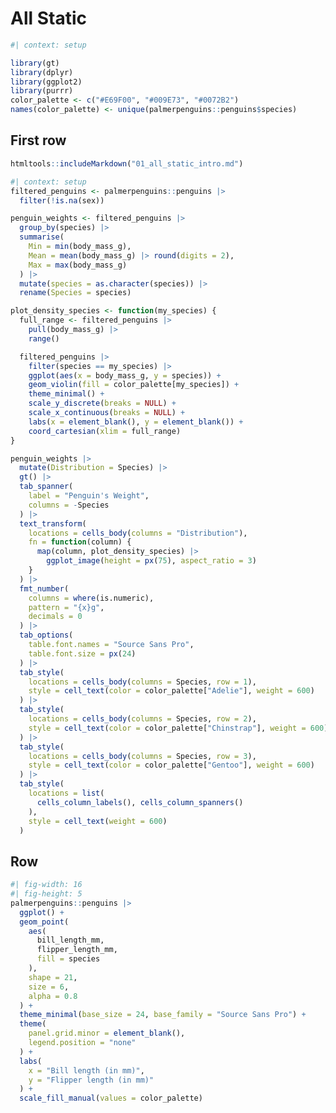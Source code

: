 

# All Static

```r
#| context: setup

library(gt)
library(dplyr)
library(ggplot2)
library(purrr)
color_palette <- c("#E69F00", "#009E73", "#0072B2")
names(color_palette) <- unique(palmerpenguins::penguins$species)
```




## First row

::: {.card width="30%"}

```r
htmltools::includeMarkdown("01_all_static_intro.md")
```

:::


::: {.card title="Look! Penguins data🐧😍"}

```r
#| context: setup
filtered_penguins <- palmerpenguins::penguins |>
  filter(!is.na(sex))

penguin_weights <- filtered_penguins |>
  group_by(species) |>
  summarise(
    Min = min(body_mass_g),
    Mean = mean(body_mass_g) |> round(digits = 2),
    Max = max(body_mass_g)
  ) |>
  mutate(species = as.character(species)) |>
  rename(Species = species)

plot_density_species <- function(my_species) {
  full_range <- filtered_penguins |>
    pull(body_mass_g) |>
    range()

  filtered_penguins |>
    filter(species == my_species) |>
    ggplot(aes(x = body_mass_g, y = species)) +
    geom_violin(fill = color_palette[my_species]) +
    theme_minimal() +
    scale_y_discrete(breaks = NULL) +
    scale_x_continuous(breaks = NULL) +
    labs(x = element_blank(), y = element_blank()) +
    coord_cartesian(xlim = full_range)
}
```


```r
penguin_weights |>
  mutate(Distribution = Species) |>
  gt() |>
  tab_spanner(
    label = "Penguin's Weight",
    columns = -Species
  ) |>
  text_transform(
    locations = cells_body(columns = "Distribution"),
    fn = function(column) {
      map(column, plot_density_species) |>
        ggplot_image(height = px(75), aspect_ratio = 3)
    }
  ) |>
  fmt_number(
    columns = where(is.numeric),
    pattern = "{x}g",
    decimals = 0
  ) |>
  tab_options(
    table.font.names = "Source Sans Pro",
    table.font.size = px(24)
  ) |>
  tab_style(
    locations = cells_body(columns = Species, row = 1),
    style = cell_text(color = color_palette["Adelie"], weight = 600)
  ) |>
  tab_style(
    locations = cells_body(columns = Species, row = 2),
    style = cell_text(color = color_palette["Chinstrap"], weight = 600)
  ) |>
  tab_style(
    locations = cells_body(columns = Species, row = 3),
    style = cell_text(color = color_palette["Gentoo"], weight = 600)
  ) |>
  tab_style(
    locations = list(
      cells_column_labels(), cells_column_spanners()
    ),
    style = cell_text(weight = 600)
  )
```


:::


## Row 

::: {.card title="Look how neatly grouped the species are🟧🟩🟦"}

```r
#| fig-width: 16
#| fig-height: 5
palmerpenguins::penguins |>
  ggplot() +
  geom_point(
    aes(
      bill_length_mm,
      flipper_length_mm,
      fill = species
    ),
    shape = 21,
    size = 6,
    alpha = 0.8
  ) +
  theme_minimal(base_size = 24, base_family = "Source Sans Pro") +
  theme(
    panel.grid.minor = element_blank(),
    legend.position = "none"
  ) +
  labs(
    x = "Bill length (in mm)",
    y = "Flipper length (in mm)"
  ) +
  scale_fill_manual(values = color_palette)
```

:::



